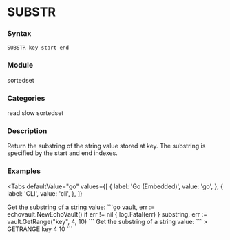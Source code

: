 
# SUBSTR

### Syntax
```
SUBSTR key start end
```

### Module
<span className="acl-category">sortedset</span>

### Categories 
<span className="acl-category">read</span>
<span className="acl-category">slow</span>
<span className="acl-category">sortedset</span>

### Description 
Return the substring of the string value stored at key. The substring is specified by the start and end indexes.

### Examples

<Tabs
  defaultValue="go"
  values={[
    { label: 'Go (Embedded)', value: 'go', },
    { label: 'CLI', value: 'cli', },
  ]}
>
  <TabItem value="go">
    Get the substring of a string value:
    ```go
    vault, err := echovault.NewEchoVault()
    if err != nil {
      log.Fatal(err)
    }
    substring, err := vault.GetRange("key", 4, 10)
    ```
  </TabItem>
  <TabItem value="cli">
    Get the substring of a string value:
    ```
    > GETRANGE key 4 10
    ```
  </TabItem>
</Tabs>  
